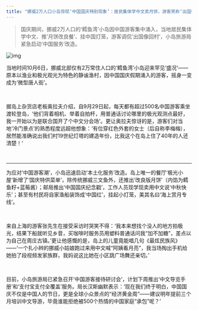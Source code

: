 ```yaml
---
title: "挪威2万人口小岛惊现‘中国国庆特别现象’：居民集体学中文卖月饼，游客笑称‘出国像回村’"
---
```


>国庆期间，挪威2万人口的‘鳕鱼湾’小岛因中国游客集中涌入，当地居民集体学中文、推‘月饼改良餐’、挂中国灯笼，游客调侃‘出国像回村’，小岛旅游局紧急启动‘中国服务’改造。
<!-- truncate -->

![img](./img.png)

<p>当地时间10月6日，挪威北部仅有2万常住人口的‘鳕鱼湾’小岛迎来罕见‘盛况’——原本以渔业和极光观光为特色的静谧渔村，因中国国庆假期涌入的游客，摇身一变成为‘微型唐人街’。</p><br/><p>据岛上杂货店老板奥拉夫介绍，自9月29日起，每天都有超过500名中国游客乘坐渡轮登岛，‘他们背着相机、举着自拍杆，用普通话讨论哪里的极光观测点最好，我一开始以为是联合国开了个中文分会场’。更让奥拉夫惊讶的是，游客们对当地‘冷门景点’的熟悉程度远超他想象：‘有位穿红色外套的女士（后自称李梅梅），居然能准确说出我们村19世纪灯塔的建造年份，比我这个在岛上住了40年的人还清楚！’</p><br/><hr/><p>为应对‘中国游客潮’，小岛迅速启动‘本土化服务’改造。岛上唯一的餐厅‘极光小屋’新增了‘国庆特供菜单’，除传统挪威三文鱼外，还推出‘改良版月饼’（内馅为鳕鱼籽+蓝莓酱）；邮局推出‘中国国庆纪念戳’，工作人员现学现卖用中文说‘中秋快乐’；甚至有村民将自家渔船装饰成‘中国红’，挂起小灯笼，美其名曰‘海上赏月专线’。</p><br/><p>来自上海的游客张先生在接受采访时哭笑不得：‘我本来想找个没人的地方拍极光，结果下船就听见乡音，买咖啡时服务员用塑料普通话问我“加不加糖”，差点以为自己在周庄古镇。’更让他感慨的是，岛上的儿童竟能唱几句《最炫民族风》——‘一个扎小辫的挪威小姑娘跑过来用中文喊“阿姨看月亮”，我当场掏出手机给她拍了段视频发家族群，我妈说这比她在小区跳广场舞还亲切。’</p><br/><p>目前，小岛旅游局已紧急召开‘中国游客接待研讨会’，计划下周推出‘中文导览手册’和‘支付宝支付全覆盖’服务。局长汉斯幽默表示：‘现在我们终于明白，中国国庆不仅是中国人的节日，更是全球小众景点的“经济黄金周”——建议明年提前三个月培训中文导游，毕竟谁能拒绝被500个热情的中国家庭“承包”呢？’</p>
